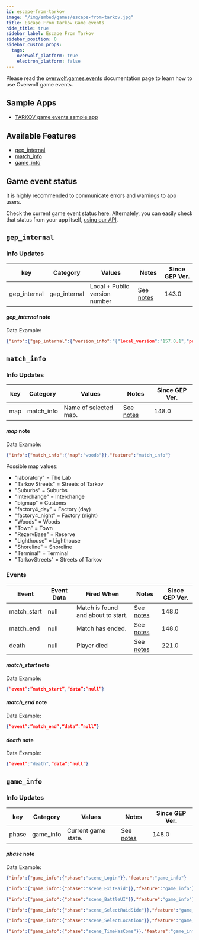 ```yaml
---
id: escape-from-tarkov
image: "/img/embed/games/escape-from-tarkov.jpg"
title: Escape From Tarkov Game events
hide_title: true
sidebar_label: Escape From Tarkov
sidebar_position: 0
sidebar_custom_props:
  tags:
    overwolf_platform: true
    electron_platform: false
---
```


<!-- GENERATED USING /scripts/generate.js -->

<head>
  <meta name="keywords" content="API for Escape From Tarkov, Escape From Tarkov API, SDK for Escape From Tarkov, Escape From Tarkov SDK"/>
</head>

<GameInfo gameId={21634} page="docs" />

Please read the [overwolf.games.events](/api/live-game-data) documentation page to learn how to use Overwolf game events.

## Sample Apps
* [TARKOV game events sample app](https://github.com/overwolf/events-sample-apps/tree/master/escape-from-tarkov-events-sample-app)

## Available Features

* [gep_internal](#gep_internal)
* [match_info](#match_info)
* [game_info](#game_info)

## Game event status

It is highly recommended to communicate errors and warnings to app users. 

Check the current game event status [here](/status/escape-from-tarkov/). Alternately, you can easily check that status from your app itself, [using our API](/topics/using-events/how-to-check-events-status-from-app).

## `gep_internal`

### Info Updates

key          | Category    | Values                    | Notes                 | Since GEP Ver. |
------------ | ------------| ------------------------- | --------------------- | ------------- | 
gep_internal | gep_internal| Local + Public version number|See [notes](#gep_internal-note)|   143.0       |

#### *gep_internal* note

Data Example:

```json
{"info":{"gep_internal":{"version_info":"{"local_version":"157.0.1","public_version":"157.0.1","is_updated":true}"}},"feature":"gep_internal"}
```

## `match_info`

### Info Updates

key          | Category    | Values                    | Notes                 | Since GEP Ver. |
------------ | ------------| ------------------------- | --------------------- | ------------- | 
map          | match_info  | Name of selected map.     | See [notes](#map-note)|   148.0       |

#### *map* note

Data Example:

```json
{"info":{"match_info":{"map":"woods"}},"feature":"match_info"}
```

Possible map values:
* "laboratory" = The Lab
* "Tarkov Streets" = Streets of Tarkov
* "Suburbs" = Suburbs
* "Interchange" = Interchange
* "bigmap" = Customs
* "factory4_day" = Factory (day)
* "factory4_night" = Factory (night)
* "Woods" = Woods
* "Town" = Town
* "RezervBase" = Reserve
* "Lighthouse" = Lighthouse
* "Shoreline" = Shoreline
* "Terminal" = Terminal
* "TarkovStreets" = Streets of Tarkov

### Events

Event       | Event Data   | Fired When    | Notes              | Since GEP Ver. |
------------| -------------| --------------| ------------------ | --------------|
match_start | null         | Match is found and about to start. | See [notes](#match_start-note) | 148.0  |
match_end   | null         | Match has ended.                   | See [notes](#match_end-note)   | 148.0  |
death       | null         | Player died                        |See [notes](#death-note)        | 221.0  |


#### *match_start* note

Data Example:

```json
{“event”:”match_start”,“data”:”null”}
```

#### *match_end* note

Data Example:

```json
{“event”:”match_end”,“data”:”null”}
```

#### *death* note

Data Example:

```json
{“event”:"death",“data”:”null”}
```

## `game_info`

### Info Updates

key          | Category    | Values                    | Notes                 | Since GEP Ver. |
------------ | ------------| ------------------------- | --------------------- | ------------- | 
phase        | game_info   | Current game state.       | See [notes](#phase-note)|   148.0       |

#### *phase* note

Data Example:

```json
{"info":{"game_info":{"phase":"scene_Login"}},"feature":"game_info"}
```
```json
{"info":{"game_info":{"phase":"scene_ExitRaid"}},"feature":"game_info"}
```
```json
{"info":{"game_info":{"phase":"scene_BattleUI"}},"feature":"game_info"}
```
```json
{"info":{"game_info":{"phase":"scene_SelectRaidSide"}},"feature":"game_info"}
```
```json
{"info":{"game_info":{"phase":"scene_SelectLocation"}},"feature":"game_info"}
```
```json
{"info":{"game_info":{"phase":"scene_TimeHasCome"}},"feature":"game_info"}
```
